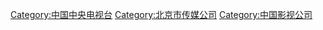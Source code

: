 {{Catmore}}

[[Category:中国中央电视台|Category:中国中央电视台]]
[[Category:北京市传媒公司|Category:北京市传媒公司]]
[[Category:中国影视公司|Category:中国影视公司]]